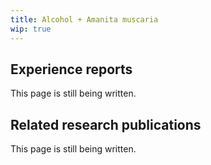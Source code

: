 ---
title: Alcohol + Amanita muscaria
wip: true
---

## Experience reports

This page is still being written.

## Related research publications

This page is still being written.

